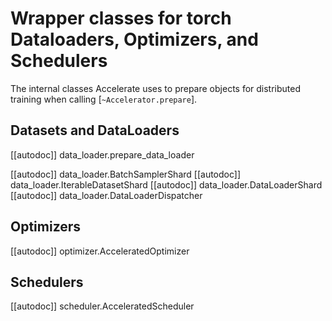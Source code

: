 <!--Copyright 2021 The HuggingFace Team. All rights reserved.

Licensed under the Apache License, Version 2.0 (the "License"); you may not use this file except in compliance with
the License. You may obtain a copy of the License at

http://www.apache.org/licenses/LICENSE-2.0

Unless required by applicable law or agreed to in writing, software distributed under the License is distributed on
an "AS IS" BASIS, WITHOUT WARRANTIES OR CONDITIONS OF ANY KIND, either express or implied. See the License for the
specific language governing permissions and limitations under the License.
-->

# Wrapper classes for torch Dataloaders, Optimizers, and Schedulers

The internal classes Accelerate uses to prepare objects for distributed training
when calling [`~Accelerator.prepare`].

## Datasets and DataLoaders

[[autodoc]] data_loader.prepare_data_loader

[[autodoc]] data_loader.BatchSamplerShard
[[autodoc]] data_loader.IterableDatasetShard
[[autodoc]] data_loader.DataLoaderShard
[[autodoc]] data_loader.DataLoaderDispatcher

## Optimizers 

[[autodoc]] optimizer.AcceleratedOptimizer

## Schedulers 

[[autodoc]] scheduler.AcceleratedScheduler